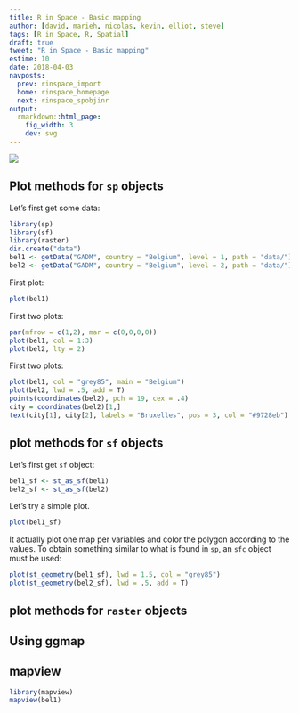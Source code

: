 ```yaml
---
title: R in Space - Basic mapping
author: [david, marieh, nicolas, kevin, elliot, steve]
tags: [R in Space, R, Spatial]
draft: true
tweet: "R in Space - Basic mapping"
estime: 10
date: 2018-04-03
navposts:
  prev: rinspace_import
  home: rinspace_homepage
  next: rinspace_spobjinr
output:
  rmarkdown::html_page:
    fig_width: 3
    dev: svg
---
```


![](https://img.shields.io/badge/inSileco-InDevelopment-3fb3b2.svg)


## Plot methods for `sp` objects

Let's first get some data:

```r
library(sp)
library(sf)
library(raster)
dir.create("data")
bel1 <- getData("GADM", country = "Belgium", level = 1, path = "data/")
bel2 <- getData("GADM", country = "Belgium", level = 2, path = "data/")
```

First plot:

```r
plot(bel1)
```

First two plots:

```r
par(mfrow = c(1,2), mar = c(0,0,0,0))
plot(bel1, col = 1:3)
plot(bel2, lty = 2)
```

First two plots:

```r
plot(bel1, col = "grey85", main = "Belgium")
plot(bel2, lwd = .5, add = T)
points(coordinates(bel2), pch = 19, cex = .4)
city = coordinates(bel2)[1,]
text(city[1], city[2], labels = "Bruxelles", pos = 3, col = "#9728eb")
```




## plot methods for `sf` objects

Let's first get `sf` object:

```r
bel1_sf <- st_as_sf(bel1)
bel2_sf <- st_as_sf(bel2)
```

Let's try a simple plot.

```r
plot(bel1_sf)
```

It actually plot one map per variables and color the polygon according
to the values. To obtain something similar to what is found in `sp`,
an `sfc` object must be used:


```r
plot(st_geometry(bel1_sf), lwd = 1.5, col = "grey85")
plot(st_geometry(bel2_sf), lwd = .5, add = T)
```




## plot methods for `raster` objects


## Using ggmap


## mapview

```r
library(mapview)
mapview(bel1)
```
